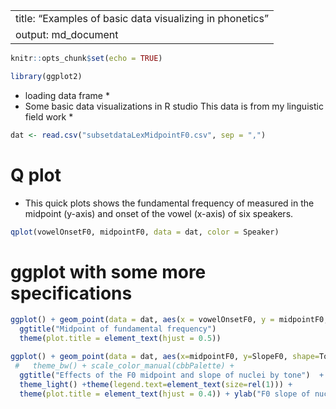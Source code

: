 
---
title: "Examples of basic data visualizing in phonetics"
output: md_document
---


```r
knitr::opts_chunk$set(echo = TRUE)
```

```r
library(ggplot2)
```

* loading data frame *
* Some basic data visualizations in R studio
This data is from my linguistic field work *

```r
dat <- read.csv("subsetdataLexMidpointF0.csv", sep = ",")

```

# Q plot
* This quick plots shows the fundamental frequency of measured in the midpoint (y-axis) and onset of the vowel (x-axis) of six speakers.
```r
qplot(vowelOnsetF0, midpointF0, data = dat, color = Speaker)

```

# ggplot with some more specifications
```r
ggplot() + geom_point(data = dat, aes(x = vowelOnsetF0, y = midpointF0, shape = Speaker)) +
  ggtitle("Midpoint of fundamental frequency")
  theme(plot.title = element_text(hjust = 0.5))

```

```r

ggplot() + geom_point(data = dat, aes(x=midpointF0, y=SlopeF0, shape=Tone, color=Tone), size = 3) +
 #   theme_bw() + scale_color_manual(cbbPalette) +
  ggtitle("Effects of the F0 midpoint and slope of nuclei by tone")  +
  theme_light() +theme(legend.text=element_text(size=rel(1))) +
  theme(plot.title = element_text(hjust = 0.4)) + ylab("F0 slope of nucleus") + xlab("F0 midpoint nucleus") 
```

